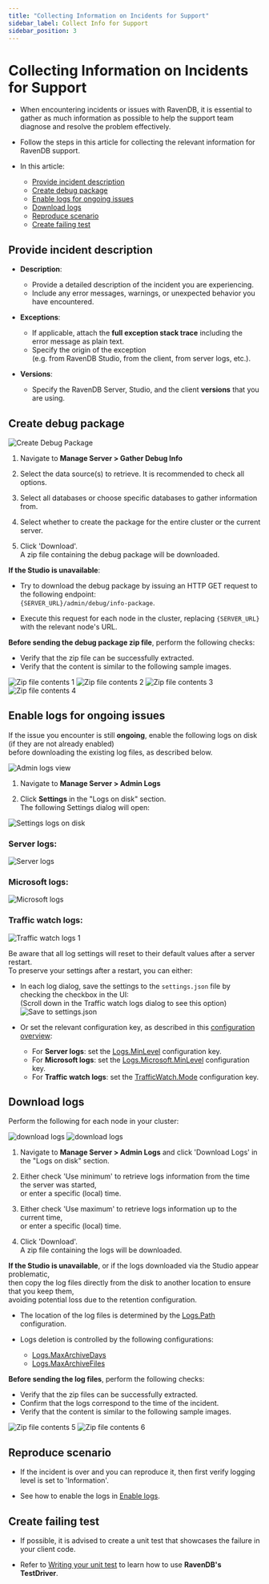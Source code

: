 ```yaml
---
title: "Collecting Information on Incidents for Support"
sidebar_label: Collect Info for Support
sidebar_position: 3
---
```



# Collecting Information on Incidents for Support

<Admonition type="note" title="Note">

* When encountering incidents or issues with RavenDB, it is essential to gather as much information as possible 
  to help the support team diagnose and resolve the problem effectively.

* Follow the steps in this article for collecting the relevant information for RavenDB support.

* In this article:

  * [Provide incident description](../../server/troubleshooting/collect-info#provide-incident-description)
  * [Create debug package](../../server/troubleshooting/collect-info#create-debug-package)
  * [Enable logs for ongoing issues](../../server/troubleshooting/collect-info#enable-logs-for-ongoing-issues)
  * [Download logs](../../server/troubleshooting/collect-info#download-logs)
  * [Reproduce scenario](../../server/troubleshooting/collect-info#reproduce-scenario)
  * [Create failing test](../../server/troubleshooting/collect-info#create-failing-test)

</Admonition>

## Provide incident description

* __Description__:  
  * Provide a detailed description of the incident you are experiencing.  
  * Include any error messages, warnings, or unexpected behavior you have encountered.

* __Exceptions__:  
  * If applicable, attach the __full exception stack trace__ including the error message as plain text.
  * Specify the origin of the exception  
    (e.g. from RavenDB Studio, from the client, from server logs, etc.).

* __Versions__:  
  * Specify the RavenDB Server, Studio, and the client __versions__ that you are using.  



## Create debug package

![Create Debug Package](./assets/create-debug-package.png)

<Admonition type="note" title="Note">

1. Navigate to __Manage Server &gt; Gather Debug Info__

2. Select the data source(s) to retrieve. It is recommended to check all options.

3. Select all databases or choose specific databases to gather information from.

4. Select whether to create the package for the entire cluster or the current server.

5. Click 'Download'.  
   A zip file containing the debug package will be downloaded.

</Admonition>

<Admonition type="info" title="Info">

__If the Studio is unavailable__:

* Try to download the debug package by issuing an HTTP GET request to the following endpoint:  
  `{SERVER_URL}/admin/debug/info-package`.

* Execute this request for each node in the cluster, replacing `{SERVER_URL}` with the relevant node's URL.

</Admonition>

<Admonition type="note" title="Note">

__Before sending the debug package zip file__, perform the following checks:  

  * Verify that the zip file can be successfully extracted.
  * Verify that the content is similar to the following sample images.

![Zip file contents 1](./assets/zip-1.png)
![Zip file contents 2](./assets/zip-2.png)
![Zip file contents 3](./assets/zip-3.png)
![Zip file contents 4](./assets/zip-4.png)

</Admonition>




## Enable logs for ongoing issues

If the issue you encounter is still **ongoing**, enable the following logs on disk (if they are not already enabled)  
before downloading the existing log files, as described below.

![Admin logs view](./assets/admin-logs-view.png)

1. Navigate to **Manage Server &gt; Admin Logs**

2. Click **Settings** in the "Logs on disk" section.  
   The following Settings dialog will open:

![Settings logs on disk](./assets/settings-logs-on-disk.png)
### Server logs:
  ![Server logs](./assets/server-logs.png)
### Microsoft logs:
  ![Microsoft logs](./assets/microsoft-logs.png)
### Traffic watch logs:
  ![Traffic watch logs 1](./assets/traffic-watch-logs.png)
<Admonition type="warning" title="Warning">

Be aware that all log settings will reset to their default values after a server restart.  
To preserve your settings after a restart, you can either:

  * In each log dialog, save the settings to the `settings.json` file by checking the checkbox in the UI:  
    (Scroll down in the Traffic watch logs dialog to see this option)  
    ![Save to settings.json](./assets/save-to-settings-json.png)

  * Or set the relevant configuration key, as described in this [configuration overview](../../server/configuration/configuration-options):
    * For **Server logs**: set the [Logs.MinLevel](../../server/configuration/logs-configuration#logs.minlevel) configuration key.  
    * For **Microsoft logs**: set the [Logs.Microsoft.MinLevel](../../server/configuration/logs-configuration#logs.microsoft.minlevel) configuration key.
    * For **Traffic watch logs**: set the [TrafficWatch.Mode](../../server/configuration/traffic-watch-configuration#trafficwatch.mode) configuration key.

</Admonition>


## Download logs

Perform the following for each node in your cluster:

![download logs](./assets/download-logs-1.png)
![download logs](./assets/download-logs-2.png)

<Admonition type="note" title="Note">

1. Navigate to __Manage Server &gt; Admin Logs__ and click 'Download Logs' in the "Logs on disk" section.

2. Either check 'Use minimum' to retrieve logs information from the time the server was started,  
   or enter a specific (local) time.

3. Either check 'Use maximum' to retrieve logs information up to the current time,  
   or enter a specific (local) time.

4. Click 'Download'.  
   A zip file containing the logs will be downloaded.

</Admonition>

<Admonition type="info" title="Info">

__If the Studio is unavailable__, or if the logs downloaded via the Studio appear problematic,  
then copy the log files directly from the disk to another location to ensure that you keep them,  
avoiding potential loss due to the retention configuration.

* The location of the log files is determined by the [Logs.Path](../../server/configuration/logs-configuration#logs.path) configuration.

* Logs deletion is controlled by the following configurations:
  * [Logs.MaxArchiveDays](../../server/configuration/logs-configuration#logs.maxarchivedays)
  * [Logs.MaxArchiveFiles ](../../server/configuration/logs-configuration#logs.maxarchivefiles)

</Admonition> 

<Admonition type="note" title="Note">

__Before sending the log files__, perform the following checks:

* Verify that the zip files can be successfully extracted.  
* Confirm that the logs correspond to the time of the incident.  
* Verify that the content is similar to the following sample images.

![Zip file contents 5](./assets/zip-5.png)
![Zip file contents 6](./assets/zip-6.png)

</Admonition>



## Reproduce scenario

* If the incident is over and you can reproduce it, then first verify logging level is set to 'Information'.  

* See how to enable the logs in [Enable logs](../../server/troubleshooting/collect-info#enable-logs-for-ongoing-issues).



## Create failing test

* If possible, it is advised to create a unit test that showcases the failure in your client code.

* Refer to [Writing your unit test](../../start/test-driver) to learn how to use __RavenDB's TestDriver__.



